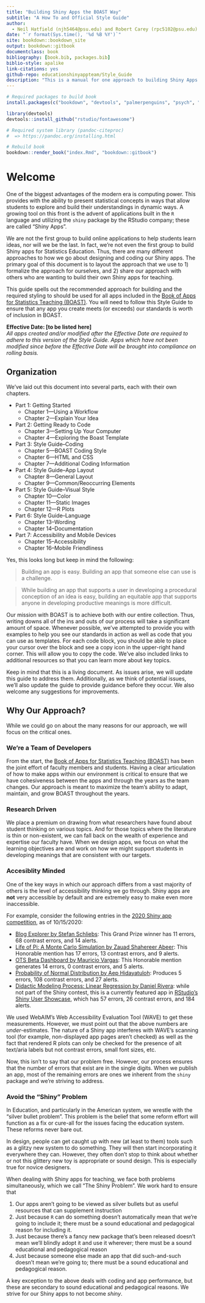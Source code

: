 ```yaml
--- 
title: "Building Shiny Apps the BOAST Way"
subtitle: "A How To and Official Style Guide"
author: 
  - Neil Hatfield (njh5464@psu.edu) and Robert Carey (rpc5102@psu.edu)
date: "`r format(Sys.time(), '%d %B %Y')`"
site: bookdown::bookdown_site
output: bookdown::gitbook
documentclass: book
bibliography: [book.bib, packages.bib]
biblio-style: apalike
link-citations: yes
github-repo: educationshinyappteam/Style_Guide
description: "This is a manual for one approach to building Shiny Apps and serves as the official Style Guide for the Book of App for Statistics Teaching (BOAST)."
---
```


```r
# Required packages to build book
install.packages(c("bookdown", "devtools", "palmerpenguins", "psych", "rstatix"))

library(devtools)
devtools::install_github("rstudio/fontawesome")

# Required system library (pandoc-citeproc)
#  => https://pandoc.org/installing.html

# Rebuild book
bookdown::render_book("index.Rmd", "bookdown::gitbook")
```

# Welcome {-}

One of the biggest advantages of the modern era is computing power. This provides with the ability to present statistical concepts in ways that allow students to explore and build their understandings in dynamic ways. A growing tool on this front is the advent of applications built in the `R` language and utilizing the `shiny` package by the RStudio company; these are called "Shiny Apps".

We are not the first group to build online applications to help students learn ideas, nor will we be the last. In fact, we're not even the first group to build Shiny apps for Statistics Education. Thus, there are many different approaches to how we go about designing and coding our Shiny apps. The primary goal of this document is to layout the approach that we use to 1) formalize the approach for ourselves, and 2) share our approach with others who are wanting to build their own Shiny apps for teaching.

This guide spells out the recommended approach for building and the required styling to should be used for all apps included in the [Book of Apps for Statistics Teaching (BOAST)](https://github.com/EducationShinyAppTeam/BOAST). You will need to follow this Style Guide to ensure that any app you create meets (or exceeds) our standards is worth of inclusion in BOAST. 

__Effective Date: [to be listed here]__  
*All apps created and/or modified after the Effective Date are required to adhere to this version of the Style Guide. Apps which have not been modified since before the Effective Date will be brought into compliance on rolling basis.*

## Organization 

We've laid out this document into several parts, each with their own chapters.

+ Part 1: Getting Started
    - Chapter 1---Using a Workflow
    - Chapter 2---Explain Your Idea  
+ Part 2: Getting Ready to Code  
    - Chapter 3---Setting Up Your Computer  
    - Chapter 4---Exploring the Boast Template 
+ Part 3: Style Guide--Coding  
    - Chapter 5---BOAST Coding Style
    - Chapter 6---HTML and CSS
    - Chapter 7---Additional Coding Information
+ Part 4: Style Guide--App Layout
    - Chapter 8---General Layout
    - Chapter 9---Common/Reoccurring Elements
+ Part 5: Style Guide--Visual Style
    - Chapter 10---Color
    - Chapter 11---Static Images
    - Chapter 12---R Plots
+ Part 6: Style Guide--Language
    - Chapter 13--Wording
    - Chapter 14--Documentation
+ Part 7: Accessibility and Mobile Devices
    - Chapter 15--Accessibility
    - Chapter 16--Mobile Friendliness

Yes, this looks long but keep in mind the following:

> Building an app is easy.
Building an app that someone else can use is a challenge.

> While building an app that supports a user in developing a procedural conception of an idea is easy, building an equitable app that supports anyone in developing productive meanings is more difficult.

Our mission with BOAST is to achieve both with our entire collection. Thus, writing downs all of the ins and outs of our process will take a significant amount of space.  Whenever possible, we've attempted to provide you with examples to help you see our standards in action as well as code that you can use as templates. For each code block, you should be able to place your cursor over the block and see a copy icon in the upper-right hand corner. This will allow you to copy the code. We've also included links to additional resources so that you can learn more about key topics.

Keep in mind that this is a living document. As issues arise, we will update this guide to address them. Additionally, as we think of potential issues, we'll also update the guide to provide guidance before they occur. We also welcome any suggestions for improvements.

## Why Our Approach?

While we could go on about the many reasons for our approach, we will focus on the critical ones.

### We're a Team of Developers

From the start, the [Book of Apps for Statistics Teaching (BOAST)](https://github.com/EducationShinyAppTeam/BOAST) has been the joint effort of faculty members and students. Having a clear articulation of how to make apps within our environment is critical to ensure that we have cohesiveness between the apps and through the years as the team changes. Our approach is meant to maximize the team's ability to adapt, maintain, and grow BOAST throughout the years. 

### Research Driven

We place a premium on drawing from what researchers have found about student thinking on various topics. And for those topics where the literature is thin or non-existent, we can fall back on the wealth of experience and expertise our faculty have. When we design apps, we focus on what the learning objectives are and work on how we might support students in developing meanings that are consistent with our targets.

### Accesiblity Minded

One of the key ways in which our approach differs from a vast majority of others is the level of accessibility thinking we go through. Shiny apps are __not__ very accessible by default and are extremely easy to make even more inaccessible. 

For example, consider the following entries in the [2020 Shiny app competition](https://blog.rstudio.com/2020/07/13/winners-of-the-2nd-shiny-contest/), as of 10/15/2020:

+ [Blog Explorer by Stefan Schliebs](https://nz-stefan.shinyapps.io/blog-explorer/#data): This Grand Prize winner has 11 errors, 68 contrast errors, and 14 alerts.
+ [Life of Pi: A Monte Carlo Simulation by Zauad Shahereer Abeer](https://shahreyar-abeer.shinyapps.io/life_of_pi/): This Honorable mention has 17 errors, 13 contrast errors, and 9 alerts.
+ [OTS Beta Dashboard by Mauricio Vargas](https://pachamaltese.shinyapps.io/tradestatistics/): This Honorable mention generates 14 errors, 0 contrast errors, and 5 alerts.
+ [Probability of Normal Distribution by Aep Hidayatuloh](https://azures.shinyapps.io/normdist/): Produces 5 errors, 108 contrast errors, and 27 alerts.
+ [Didactic Modeling Process: Linear Regression by Daniel Rivera](https://shiny.rstudio.com/gallery/didacting-modeling.html): while not part of the Shiny contest, this is a currently featured app in [RStudio's Shiny User Showcase](https://shiny.rstudio.com/gallery/), which has 57 errors, 26 contrast errors, and 184 alerts.

We used WebAIM's Web Accessibility Evaluation Tool (WAVE) to get these measurements. However, we must point out that the above numbers are *under-*estimates. The nature of a Shiny app interferes with WAVE's scanning tool (for example, non-displayed app pages aren't checked) as well as the fact that rendered R plots can only be checked for the presence of alt text/aria labels but not contrast errors, small font sizes, etc.

Now, this isn't to say that our problem free. However, our process ensures that the number of errors that exist are in the single digits. When we publish an app, most of the remaining errors are ones we inherent from the `shiny` package and we're striving to address.

### Avoid the "Shiny" Problem 

In Education, and particularly in the American system, we wrestle with the "silver bullet problem". This problem is the belief that some reform effort will function as a fix or cure-all for the issues facing the education system. These reforms never bare out.

In design, people can get caught up with new (at least to them) tools such as a glitzy new system to do something. They will then start incorporating it everywhere they can. However, they often don't stop to think about whether or not this glittery new toy is appropriate or sound design. This is especially true for novice designers.

When dealing with Shiny apps for teaching, we face both problems simultaneously, which we call "The Shiny Problem". We work hard to ensure that 

1. Our apps aren't going to be viewed as silver bullets but as useful resources that can supplement instruction
2. Just because `R` can do something doesn't automatically mean that we're going to include it; there must be a sound educational and pedagogical reason for including it.
3. Just because there's a fancy new package that's been released doesn't mean we'll blindly adopt it and use it wherever; there must be a sound educational and pedagogical reason
4. Just because someone else made an app that did such-and-such doesn't mean we're going to; there must be a sound educational and pedagogical reason.

A key exception to the above deals with coding and app performance, but these are secondary to sound educational and pedagogical reasons. We strive for our Shiny apps to not become *shiny*.


